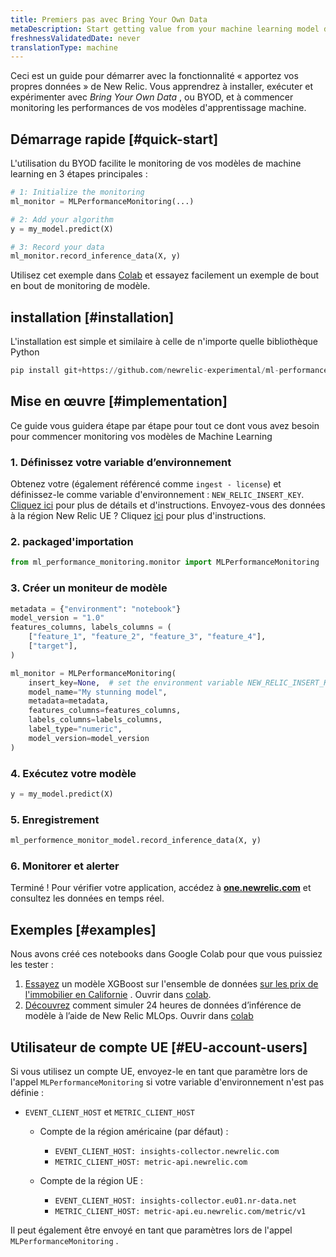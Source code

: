 ```yaml
---
title: Premiers pas avec Bring Your Own Data
metaDescription: Start getting value from your machine learning model data in just a few minutes within New Relic
freshnessValidatedDate: never
translationType: machine
---
```


Ceci est un guide pour démarrer avec la fonctionnalité « apportez vos propres données » de New Relic. Vous apprendrez à installer, exécuter et expérimenter avec *Bring Your Own Data* , ou BYOD, et à commencer monitoring les performances de vos modèles d&apos;apprentissage machine.

## Démarrage rapide [#quick-start]

L&apos;utilisation du BYOD facilite le monitoring de vos modèles de machine learning en 3 étapes principales :

```python
# 1: Initialize the monitoring
ml_monitor = MLPerformanceMonitoring(...)

# 2: Add your algorithm
y = my_model.predict(X)

# 3: Record your data
ml_monitor.record_inference_data(X, y)
```

Utilisez cet exemple dans [Colab](https://colab.research.google.com/github/newrelic-experimental/ml-performance-monitoring/blob/main/examples/XGBoost_on_Boston_housing_prices_dataset.ipynb) et essayez facilement un exemple de bout en bout de monitoring de modèle.

## installation [#installation]

L&apos;installation est simple et similaire à celle de n&apos;importe quelle bibliothèque Python

```python
pip install git+https://github.com/newrelic-experimental/ml-performance-monitoring.git
```

## Mise en œuvre [#implementation]

Ce guide vous guidera étape par étape pour tout ce dont vous avez besoin pour commencer monitoring vos modèles de Machine Learning

### 1. Définissez votre variable d’environnement

Obtenez votre <InlinePopover type="licenseKey" />(également référencé comme `ingest - license`) et définissez-le comme variable d&apos;environnement : `NEW_RELIC_INSERT_KEY`. [Cliquez ici](/docs/apis/intro-apis/new-relic-api-keys/#license-key) pour plus de détails et d&apos;instructions. Envoyez-vous des données à la région New Relic UE ? Cliquez [ici](#EU-account-users) pour plus d&apos;instructions.

### 2. packaged&apos;importation

```python
from ml_performance_monitoring.monitor import MLPerformanceMonitoring
```

### 3. Créer un moniteur de modèle

```python
metadata = {"environment": "notebook"}
model_version = "1.0"
features_columns, labels_columns = (
    ["feature_1", "feature_2", "feature_3", "feature_4"],
    ["target"],
)

ml_monitor = MLPerformanceMonitoring(
    insert_key=None,  # set the environment variable NEW_RELIC_INSERT_KEY or send your insert key here
    model_name="My stunning model",
    metadata=metadata,
    features_columns=features_columns,
    labels_columns=labels_columns,
    label_type="numeric",
    model_version=model_version
)
```

### 4. Exécutez votre modèle

```python
y = my_model.predict(X)
```

### 5. Enregistrement

```python
ml_performence_monitor_model.record_inference_data(X, y)
```

### 6. Monitorer et alerter

Terminé ! Pour vérifier votre application, accédez à <DNT>**[one.newrelic.com](https://one.newrelic.com/all-capabilities)**</DNT> et consultez les données en temps réel.

## Exemples [#examples]

Nous avons créé ces notebooks dans Google Colab pour que vous puissiez les tester :

1. [Essayez](https://github.com/newrelic-experimental/ml-performance-monitoring/blob/main/examples/XGBoost_on_California_housing_prices_dataset.ipynb) un modèle XGBoost sur l&apos;ensemble de données [sur les prix de l&apos;immobilier en Californie](https://scikit-learn.org/stable/modules/generated/sklearn.datasets.fetch_california_housing.html) . Ouvrir dans [colab](https://colab.research.google.com/github/newrelic-experimental/ml-performance-monitoring/blob/main/examples/XGBoost_on_California_housing_prices_dataset.ipynb).
2. [Découvrez](https://github.com/newrelic-experimental/ml-performance-monitoring/blob/main/examples/sklearn.RandomForestClassifier_on_Iris_dataset.ipynb) comment simuler 24 heures de données d’inférence de modèle à l’aide de New Relic MLOps. Ouvrir dans [colab](https://colab.research.google.com/github/newrelic-experimental/ml-performance-monitoring/blob/main/examples/sklearn.RandomForestClassifier_on_Iris_dataset.ipynb)

## Utilisateur de compte UE [#EU-account-users]

Si vous utilisez un compte UE, envoyez-le en tant que paramètre lors de l&apos;appel `MLPerformanceMonitoring` si votre variable d&apos;environnement n&apos;est pas définie :

* `EVENT_CLIENT_HOST` et `METRIC_CLIENT_HOST`

  * Compte de la région américaine (par défaut) :

    * `EVENT_CLIENT_HOST: insights-collector.newrelic.com`
    * `METRIC_CLIENT_HOST: metric-api.newrelic.com`

  * Compte de la région UE :

    * `EVENT_CLIENT_HOST: insights-collector.eu01.nr-data.net`
    * `METRIC_CLIENT_HOST: metric-api.eu.newrelic.com/metric/v1`

Il peut également être envoyé en tant que paramètres lors de l&apos;appel `MLPerformanceMonitoring` .
